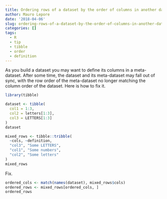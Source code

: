 ```yaml
---
title: Ordering rows of a dataset by the order of columns in another dataset
author: Mauro Lepore
date: '2018-04-06'
slug: ordering-rows-of-a-dataset-by-the-order-of-columns-in-another-dataset
categories: []
tags:
  - R
  - tip
  - tibble
  - order
  - definition
---
```


As you build a dataset you may want to define its columns in a meta-dataset. After some time, the dataset and its meta-dataset may fall out of sync, with the row order of the meta-dataset no longer matching the column order of the dataset. Here is how to fix it.

```r
library(tibble)

dataset <- tibble(
  col1 = 1:3,
  col2 = letters[1:3],
  col3 = LETTERS[1:3]
)
dataset

mixed_rows <- tibble::tribble(
  ~cols, ~definition,
  "col3", "Some LETTERS",
  "col1", "Some numbers",
  "col2", "Some letters"
)
mixed_rows
```

Fix.

```r
ordered_cols <- match(names(dataset), mixed_rows$cols)
ordered_rows <- mixed_rows[ordered_cols, ]
ordered_rows
```

